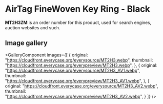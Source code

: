 
# AirTag FineWoven Key Ring - Black

<Callout type='info' emoji='👉🏻'>**MT2H3ZM** is an order number for this product, used for search engines, auction websites and such.</Callout>

## Image gallery

<GalleryComponent
    images={[
      {
        original: "https://cloudfront.everycase.org/everysource/MT2H3.webp",
        thumbnail: "https://cloudfront.everycase.org/everypreview/MT2H3.webp",
      },
      {
        original: "https://cloudfront.everycase.org/everysource/MT2H3_AV1.webp",
        thumbnail: "https://cloudfront.everycase.org/everypreview/MT2H3_AV1.webp",
      },
      {
        original: "https://cloudfront.everycase.org/everysource/MT2H3_AV2.webp",
        thumbnail: "https://cloudfront.everycase.org/everypreview/MT2H3_AV2.webp",
      }
    ]}
  />
